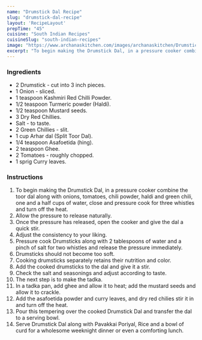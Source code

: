 ---
name: "Drumstick Dal Recipe"
slug: "drumstick-dal-recipe"
layout: 'RecipeLayout'
prepTime: "45"
cuisine: "South Indian Recipes"
cuisineSlug: "south-indian-recipes"
image: "https://www.archanaskitchen.com/images/archanaskitchen/Drumstick_Dal_Recipe-5_1600.jpg"
excerpt: "To begin making the Drumstick Dal, in a pressure cooker combine the toor dal along with onions, tomatoes, chili powder, haldi and green chili, one and a half cups of water, close and pressure cook for three whistles and turn off the heat"
---

### Ingredients

- 2 Drumstick - cut into 3 inch pieces.
- 1 Onion - sliced.
- 1 teaspoon Kashmiri Red Chilli Powder.
- 1/2 teaspoon Turmeric powder (Haldi).
- 1/2 teaspoon Mustard seeds.
- 3 Dry Red Chillies.
- Salt - to taste.
- 2 Green Chillies - slit.
- 1 cup Arhar dal (Split Toor Dal).
- 1/4 teaspoon Asafoetida (hing).
- 2 teaspoon Ghee.
- 2 Tomatoes - roughly chopped.
- 1 sprig Curry leaves.

### Instructions

1. To begin making the Drumstick Dal, in a pressure cooker combine the toor dal along with onions, tomatoes, chili powder, haldi and green chili, one and a half cups of water, close and pressure cook for three whistles and turn off the heat.
1. Allow the pressure to release naturally.
1. Once the pressure has released, open the cooker and give the dal a quick stir.
1. Adjust the consistency to your liking.
1. Pressure cook Drumsticks along with 2 tablespoons of water and a pinch of salt for two whistles and release the pressure immediately.
1. Drumsticks should not become too soft.
1. Cooking drumsticks separately retains their nutrition and color.
1. Add the cooked drumsticks to the dal and give it a stir.
1. Check the salt and seasonings and adjust according to taste.
1. The next step is to make the tadka.
1. In a tadka pan, add ghee and allow it to heat; add the mustard seeds and allow it to crackle.
1. Add the asafoetida powder and curry leaves, and dry red chilies stir it in and turn off the heat.
1. Pour this tempering over the cooked Drumstick Dal and transfer the dal to a serving bowl.
1. Serve Drumstick Dal along with Pavakkai Poriyal, Rice and a bowl of curd for a wholesome weeknight dinner or even a comforting lunch.
